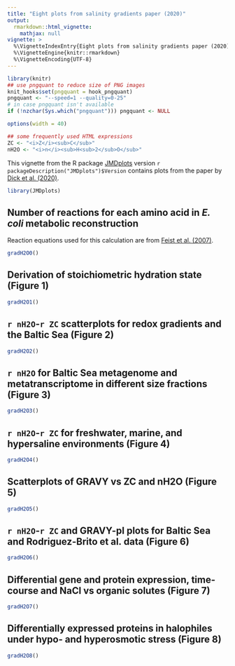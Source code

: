 ```yaml
---
title: "Eight plots from salinity gradients paper (2020)"
output: 
  rmarkdown::html_vignette:
    mathjax: null
vignette: >
  %\VignetteIndexEntry{Eight plots from salinity gradients paper (2020)}
  %\VignetteEngine{knitr::rmarkdown}
  %\VignetteEncoding{UTF-8}
---
```


```r
library(knitr)
## use pngquant to reduce size of PNG images
knit_hooks$set(pngquant = hook_pngquant)
pngquant <- "--speed=1 --quality=0-25"
# in case pngquant isn't available
if (!nzchar(Sys.which("pngquant"))) pngquant <- NULL 
```

```r
options(width = 40)
```

```r
## some frequently used HTML expressions
ZC <- "<i>Z</i><sub>C</sub>"
nH2O <- "<i>n</i><sub>H<sub>2</sub>O</sub>"
```

This vignette from the R package [JMDplots](https://github.com/jedick/JMDplots) version `r packageDescription("JMDplots")$Version` contains plots from the paper by [<span title="Uncovering chemical signatures of salinity gradients through compositional analysis of protein sequences">Dick et al. (2020)</span>](https://doi.org/10.5194/bg-2020-146).

```r
library(JMDplots)
```

## Number of reactions for each amino acid in _E. coli_ metabolic reconstruction
Reaction equations used for this calculation are from <a href="https://doi.org/10.1038/msb4100155" title="A genome-scale metabolic reconstruction for Escherichia coli K-12 MG1655 that accounts for 1260 ORFs and thermodynamic information">Feist et al. (2007)</a>.
```r
gradH2O0()
```

## Derivation of stoichiometric hydration state (Figure 1)
```r
gradH2O1()
```

## `r nH2O`-`r ZC` scatterplots for redox gradients and the Baltic Sea (Figure 2)
```r
gradH2O2()
```

## `r nH2O` for Baltic Sea metagenome and metatranscriptome in different size fractions (Figure 3)
```r
gradH2O3()
```

## `r nH2O`-`r ZC` for freshwater, marine, and hypersaline environments (Figure 4)
```r
gradH2O4()
```

## Scatterplots of GRAVY vs ZC and nH2O (Figure 5)
```r
gradH2O5()
```

## `r nH2O`-`r ZC` and GRAVY-pI plots for Baltic Sea and Rodriguez-Brito et al. data (Figure 6)
```r
gradH2O6()
```

## Differential gene and protein expression, time-course and NaCl vs organic solutes (Figure 7)
```r
gradH2O7()
```

## Differentially expressed proteins in halophiles under hypo- and hyperosmotic stress (Figure 8)
```r
gradH2O8()
```
